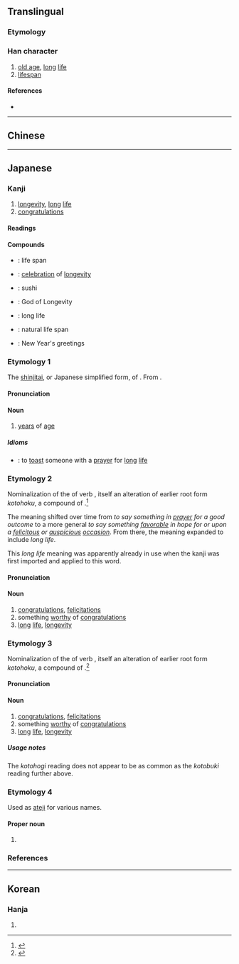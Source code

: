 {{character info/new}}
{{character info/new|codepoint=0x2f872}}
{{also|壽|夀}}
==Translingual==
{{ja-forms|寿|寿|[[壽]]}}

===Etymology===
{{rfe|lang=zh}}

===Han character===
{{Han char|rn=41|rad=寸|as=04|sn=7|four=|canj=QKDI|ids=⿸⿻三丿寸}}

# [[old age]], [[long]] [[life]]
# [[lifespan]]

====References====
* {{Han ref|kx=0294.021|dkj=07419|dj=0581.130|hdz=10504.040|uh=5BFF|ud=23551}}

----

==Chinese==
{{zh-see|壽}}

----

==Japanese==
{{ja-kanji forms|寿|壽}}

===Kanji===
{{ja-kanji|grade=c|rs=寸04|style=s|kyu=壽}}

# [[longevity]], [[long]] [[life]]
# [[congratulations]]

====Readings====
{{ja-readings
|goon=[[じゅ]] (ju)
|kanon=[[しゅう]] (shū) {{non-joyo-reading}}
|kanyoon=[[す]] (su)
|kun=[[ことぶき]] (kotobuki), [[ことぶく]] ([[寿く]], kotobuku), [[ことほぐ]] ([[寿ぐ]], kotohogu)
|nanori=[[かず]] (kazu), [[じ]] (ji), [[じゅう]] (jū) [[すっ]] (sut), [[すみ]] (sumi), [[とし]] (toshi), [[としかつ]] (toshikatsu), [[なが]] (naga), [[のぶ]] (nobu), [[のり]] (nori), [[ひさ]] (hisa), [[ひさし]] (hisashi), [[やす]] (yasu), [[やすし]] (yasushi)
}}

====Compounds====
{{der-top|Compounds}}
* {{ja-r|寿命|じゅみょう}}: life span
* {{ja-r|頌寿|しょうじゅ}}: [[celebration]] of [[longevity]]
* {{ja-r|寿司|すし}}: sushi
* {{ja-r|寿老人|^じゅろうじん}}: God of Longevity
{{der-mid}}
* {{ja-r|長寿|ちょうじゅ}}: long life
* {{ja-r|天寿|てんじゅ}}: natural life span
* {{ja-r|新年の寿|しんねん の ことぶき}}: New Year's greetings
{{der-bottom}}

===Etymology 1===
{{ja-kanjitab|yomi=o|じゅ}}
The [[新字体#Japanese|shinjitai]], or Japanese simplified form, of {{m|zh|壽}}. From {{etyl|ltc|ja|sort=じゅ}} {{m|zh|壽|tr=dzyuw<sup>X</sup>||longevity}}.

====Pronunciation====
{{ja-pron|yomi=goon|じゅ|acc=1|acc_ref=DJR}}

====Noun====
{{ja-noun|じゅ|kyu=壽}}

# [[year]]s of [[age]]

=====Idioms=====
* {{ja-r|寿を上る|じゅ を たてまつる}}: to [[toast]] someone with a [[prayer]] for [[long]] [[life]]

===Etymology 2===
{{ja-kanjitab|yomi=k|ことぶき}}
Nominalization of the {{m|ja|連用形|tr=ren'yōkei||continuative or stem form}} of verb {{m|ja|寿く|tr=kotobuku}}, itself an alteration of earlier root form ''kotohoku'', a compound of {{compound|lang=ja|sort=ことぶき|言|tr1=koto|t1=words, speech|祝く|tr2=hoku|t2=to pray for a good outcome|pos2=obsolete in modern Japanese}}.<ref name="KDJ">{{R:Kokugo Dai Jiten}}</ref>

The meaning shifted over time from ''to say something in [[prayer]] for a good outcome'' to a more general ''to say something [[favorable]] in hope for or upon a [[felicitous]] or [[auspicious]] [[occasion]]''. From there, the meaning expanded to include ''long life''.

This ''long life'' meaning was apparently already in use when the kanji was first imported and applied to this word.

====Pronunciation====
{{ja-pron|yomi=k|ことぶき|acc=2|acc_ref=DJR}}

====Noun====
{{ja-noun|ことぶき|kyu=壽}}

# [[congratulations]], [[felicitation]]s
# something [[worthy]] of [[congratulations]]
# [[long]] [[life]], [[longevity]]

===Etymology 3===
{{ja-kanjitab|yomi=k|ことほぎ}}
Nominalization of the {{m|ja|連用形|tr=ren'yōkei||continuative or stem form}} of verb {{m|ja|寿ぐ|tr=kotohogu}}, itself an alteration of earlier root form ''kotohoku'', a compound of {{compound|lang=ja|sort=ことぶき|言|tr1=koto|t1=words, speech|祝く|tr2=hoku|t2=to pray for a good outcome|pos2=obsolete in modern Japanese}}.<ref name="KDJ">{{R:Kokugo Dai Jiten}}</ref>

====Pronunciation====
{{ja-pron|yomi=k|ことほぎ|acc=4|acc_ref=DJR}}

====Noun====
{{ja-noun|ことほぎ|kyu=壽}}

# [[congratulations]], [[felicitation]]s
# something [[worthy]] of [[congratulations]]
# [[long]] [[life]], [[longevity]]

=====Usage notes=====
The ''kotohogi'' reading does not appear to be as common as the ''kotobuki'' reading further above.

===Etymology 4===
Used as [[ateji]] for various names.

====Proper noun====
{{ja-pos|proper|ひさし}}

# {{given name|male|lang=ja|sort=ひさし}}

===References===
<references/>

----

==Korean==

===Hanja===
{{ko-hanja|hangeul=[[수]]|rv=su|mr=su|y=swu}}

# {{defn|lang=ko|sort=寸04}}
